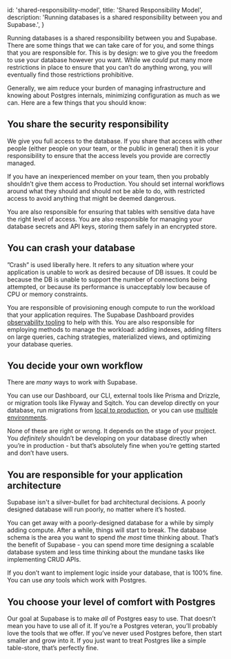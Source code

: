 
  id: 'shared-responsibility-model',
  title: 'Shared Responsibility Model',
  description: 'Running databases is a shared responsibility between you and Supabase.',
}

Running databases is a shared responsibility between you and Supabase. There are some things that we can take care of for you, and some things that you are responsible for. This is by design: we to give you the freedom to use your database however you want. While we _could_ put many more restrictions in place to ensure that you can’t do anything wrong, you will eventually find those restrictions prohibitive.

Generally, we aim reduce your burden of managing infrastructure and knowing about Postgres internals, minimizing configuration as much as we can. Here are a few things that you should know:

## You share the security responsibility

We give you full access to the database. If you share that access with other people (either people on your team, or the public in general) then it is your responsibility to ensure that the access levels you provide are correctly managed.

If you have an inexperienced member on your team, then you probably shouldn’t give them access to Production. You should set internal workflows around what they should and should not be able to do, with restricted access to avoid anything that might be deemed dangerous.

You are also responsible for ensuring that tables with sensitive data have the right level of access. You are also responsible for managing your database secrets and API keys, storing them safely in an encrypted store.

## You can crash your database

”Crash” is used liberally here. It refers to any situation where your application is unable to work as desired because of DB issues. It could be because the DB is unable to support the number of connections being attempted, or because its performance is unacceptably low because of CPU or memory constraints.

You are responsible of provisioning enough compute to run the workload that your application requires. The Supabase Dashboard provides [observability tooling](https://app.supabase.com/project/_/reports/database) to help with this. You are also responsible for employing methods to manage the workload: adding indexes, adding filters on large queries, caching strategies, materialized views, and optimizing your database queries.

## You decide your own workflow

There are _many_ ways to work with Supabase.

You can use our Dashboard, our CLI, external tools like Prisma and Drizzle, or migration tools like Flyway and Sqitch. You can develop directly on your database, run migrations from [local to production](/docs/guides/getting-started/local-development), or you can use [multiple environments](/docs/guides/cli/managing-environments).

None of these are right or wrong. It depends on the stage of your project. You _definitely_ shouldn’t be developing on your database directly when you’re in production - but that’s absolutely fine when you’re getting started and don’t have users.

## You are responsible for your application architecture

Supabase isn't a silver-bullet for bad architectural decisions. A poorly designed database will run poorly, no matter where it’s hosted.

You can get away with a poorly-designed database for a while by simply adding compute. After a while, things will start to break. The database schema is the area you want to spend _the most_ time thinking about. That’s the benefit of Supabase - you can spend more time designing a scalable database system and less time thinking about the mundane tasks like implementing CRUD APIs.

If you don’t want to implement logic inside your database, that is 100% fine. You can use _any_ tools which work with Postgres.

## You choose your level of comfort with Postgres

Our goal at Supabase is to make _all_ of Postgres easy to use. That doesn’t mean you have to use all of it. If you’re a Postgres veteran, you’ll probably love the tools that we offer. If you’ve never used Postgres before, then start smaller and grow into it. If you just want to treat Postgres like a simple table-store, that’s perfectly fine.


